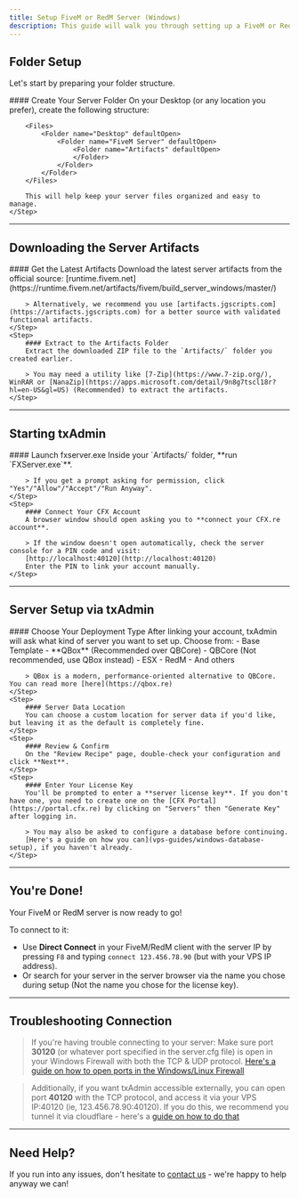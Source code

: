 ```yaml
---
title: Setup FiveM or RedM Server (Windows)
description: This guide will walk you through setting up a FiveM or RedM server using txAdmin on your Windows VPS.
---
```



## Folder Setup

Let's start by preparing your folder structure.

<Steps>
    <Step>
        #### Create Your Server Folder  
        On your Desktop (or any location you prefer), create the following structure:

        <Files>
            <Folder name="Desktop" defaultOpen>
                <Folder name="FiveM Server" defaultOpen>
                    <Folder name="Artifacts" defaultOpen>
                    </Folder>
                </Folder>
            </Folder>
        </Files>

        This will help keep your server files organized and easy to manage.
    </Step>
</Steps>

---

## Downloading the Server Artifacts

<Steps>
    <Step>
        #### Get the Latest Artifacts  
        Download the latest server artifacts from the official source:   [runtime.fivem.net](https://runtime.fivem.net/artifacts/fivem/build_server_windows/master/)

        > Alternatively, we recommend you use [artifacts.jgscripts.com](https://artifacts.jgscripts.com) for a better source with validated functional artifacts.
    </Step>
    <Step>
        #### Extract to the Artifacts Folder  
        Extract the downloaded ZIP file to the `Artifacts/` folder you created earlier.

        > You may need a utility like [7-Zip](https://www.7-zip.org/), WinRAR or [NanaZip](https://apps.microsoft.com/detail/9n8g7tscl18r?hl=en-US&gl=US) (Recommended) to extract the artifacts.
    </Step>
</Steps>

---

## Starting txAdmin

<Steps>
    <Step>
        #### Launch fxserver.exe  
        Inside your `Artifacts/` folder, **run `FXServer.exe`**.

        > If you get a prompt asking for permission, click "Yes"/"Allow"/"Accept"/"Run Anyway". 
    </Step>
    <Step>
        #### Connect Your CFX Account  
        A browser window should open asking you to **connect your CFX.re account**.

        > If the window doesn't open automatically, check the server console for a PIN code and visit:  
        [http://localhost:40120](http://localhost:40120)  
        Enter the PIN to link your account manually.
    </Step>
</Steps>

---

## Server Setup via txAdmin

<Steps>
    <Step>
        #### Choose Your Deployment Type  
        After linking your account, txAdmin will ask what kind of server you want to set up.  
        Choose from:
        - Base Template
        - **QBox** (Recommended over QBCore)
        - QBCore (Not recommended, use QBox instead)
        - ESX
        - RedM
        - And others

        > QBox is a modern, performance-oriented alternative to QBCore. You can read more [here](https://qbox.re)
    </Step>
    <Step>
        #### Server Data Location  
        You can choose a custom location for server data if you'd like, but leaving it as the default is completely fine.
    </Step>
    <Step>
        #### Review & Confirm  
        On the "Review Recipe" page, double-check your configuration and click **Next**.
    </Step>
    <Step>
        #### Enter Your License Key  
        You'll be prompted to enter a **server license key**. If you don't have one, you need to create one on the [CFX Portal](https://portal.cfx.re) by clicking on "Servers" then "Generate Key" after logging in.

        > You may also be asked to configure a database before continuing.  
        [Here's a guide on how you can](vps-guides/windows-database-setup), if you haven't already.
    </Step>
</Steps>

---

## You're Done!

Your FiveM or RedM server is now ready to go!

To connect to it:
- Use **Direct Connect** in your FiveM/RedM client with the server IP by pressing `F8` and typing `connect 123.456.78.90` (but with your VPS IP address).
- Or search for your server in the server browser via the name you chose during setup (Not the name you chose for the license key).

---

## Troubleshooting Connection

> If you're having trouble connecting to your server: Make sure port **30120** (or whatever port specified in the server.cfg file) is open in your Windows Firewall with both the TCP & UDP protocol. [Here's a guide on how to open ports in the Windows/Linux Firewall](/vps-guides/open-ports)

> Additionally, if you want txAdmin accessible externally, you can open port **40120** with the TCP protocol, and access it via your VPS IP:40120 (ie, 123.456.78.90:40120). If you do this, we recommend you tunnel it via cloudflare - here's a [guide on how to do that](/vps-guides/cloudflare-tunnel-txadmin)

---

## Need Help?

If you run into any issues, don't hesitate to [contact us](https://prism-host.com/contact) - we're happy to help anyway we can!